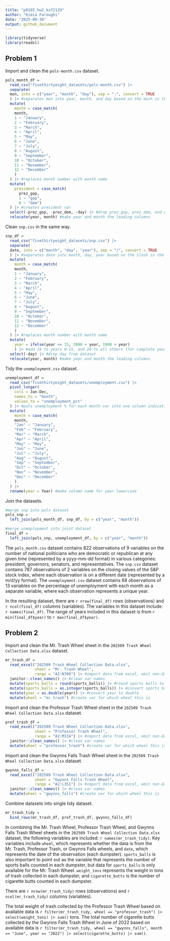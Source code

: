 ```yaml
---
title: "p8105_hw2_ksf2129"
author: "Kimia Faroughi"
date: "2025-09-30"
output: github_document
---
```


```r
library(tidyverse)
library(readxl)
```

## Problem 1

Import and clean the `pols-month.csv` dataset.

```r
pols_month_df =
  read_csv("fivethirtyeight_datasets/pols-month.csv") |> 
  separate(
  mon, into = c("year", "month", "day"), sep = "-", convert = TRUE
  ) |> #separates mon into year, month, and day based on the dash in the string name and converts to integers
  mutate(
    month = case_match(
    month,
    1 ~ "January",
    2 ~ "February",
    3 ~ "March",
    4 ~ "April",
    5 ~ "May",
    6 ~ "June",
    7 ~ "July",
    8 ~ "August",
    9 ~ "September",
    10 ~ "October",
    11 ~ "November",
    12 ~ "December"
    )
  ) |> #replaces month number with month name
  mutate(
    president = case_match(
      prez_gop,
      1 ~ "gop",
      0 ~ "dem")
  ) |> #creates president var
  select(-prez_gop, -prez_dem, -day) |> #drop prez_gop, prez_dem, and day from dataset
  relocate(year, month) #make year and month the leading columns
```

Clean `snp.csv` in the same way.

```r
snp_df =
  read_csv("fivethirtyeight_datasets/snp.csv") |> 
  separate(
  date, into = c("month", "day", "year"), sep = "/", convert = TRUE
  ) |> #separates date into month, day, year based on the slash in the string name and converts to integers
  mutate(
    month = case_match(
    month,
    1 ~ "January",
    2 ~ "February",
    3 ~ "March",
    4 ~ "April",
    5 ~ "May",
    6 ~ "June",
    7 ~ "July",
    8 ~ "August",
    9 ~ "September",
    10 ~ "October",
    11 ~ "November",
    12 ~ "December"
    )
  ) |> #replaces month number with month name
  mutate(
    year = ifelse(year <= 15, 2000 + year, 1900 + year)
    ) |> #add 19 to years 0-15, and 20 to all others (for complete year to be consistent with other datasets)
  select(-day) |> #drop day from dataset
  relocate(year, month) #make year and month the leading columns
```

Tidy the `unemployment.csv` dataset.

```r
unemployment_df =
  read_csv("fivethirtyeight_datasets/unemployment.csv") |> 
  pivot_longer(
    cols = Jan:Dec,
    names_to = "month",
    values_to = "unemployment_pct"
  ) |> #puts unemployment % for each month var into one column indicating month and one indicating unemployment %
  mutate(
    month = case_match(
    month,
    "Jan" ~ "January",
    "Feb" ~ "February",
    "Mar" ~ "March",
    "Apr" ~ "April",
    "May" ~ "May",
    "Jun" ~ "June",
    "Jul" ~ "July",
    "Aug" ~ "August",
    "Sep" ~ "September",
    "Oct" ~ "October",
    "Nov" ~ "November",
    "Dec" ~ "December"
    )
  ) |> 
  rename(year = Year) #make column name for year lowercase
```

Join the datasets.

```r
#merge snp into pols dataset
pols_snp = 
  left_join(pols_month_df, snp_df, by = c("year", "month"))

#merge unemployment into joint dataset
final_df = 
  left_join(pols_snp, unemployment_df, by = c("year", "month"))
```

The `pols_month.csv` dataset contains 822 observations of 9 variables on the number of national politicians who are democratic or republican at any given time (represented by a yyyy-mm-dd format) in various categories: president, governors, senators, and representatives. The `snp.csv` dataset contains 787 observations of 2 variables on the closing values of the S&P stock index, where each observation is on a different date (represented by a m/d/yy format). The `unemployment.csv` dataset contains 68 observations of 13 variables on the percentage of unemployment with each month as a separate variable, where each observation represents a unique year. 

In the resulting dataset, there are `r nrow(final_df)` rows (observations) and `r ncol(final_df)` columns (variables). The variables in this dataset include: `r names(final_df)`. The range of years included in this dataset is from `r min(final_df$year)` to `r max(final_df$year)`. 


## Problem 2

Import and clean the Mr. Trash Wheel sheet in the `202509 Trash Wheel Collection Data.xlsx` dataset.

```r
mr_trash_df = 
  read_excel("202509 Trash Wheel Collection Data.xlsx", 
             sheet = "Mr. Trash Wheel",
             range = "A2:N709") |> #import data from excel, omit non-data
  janitor::clean_names() |> #clean var names
  mutate(sports_balls = round(sports_balls)) |> #round sports balls to nearest integer
  mutate(sports_balls = as.integer(sports_balls)) |> #convert sports balls to integer
  mutate(year = as.double(year)) |> #convert year to double
  mutate(wheel = "mr_trash") #create var for which wheel this is
```

Import and clean the Professor Trash Wheel sheet in the `202509 Trash Wheel Collection Data.xlsx` dataset.

```r
prof_trash_df = 
  read_excel("202509 Trash Wheel Collection Data.xlsx", 
             sheet = "Professor Trash Wheel",
             range = "A2:M134") |> #import data from excel, omit non-data
  janitor::clean_names() |> #clean var names
  mutate(wheel = "professor_trash") #create var for which wheel this is
```

Import and clean the Gwynns Falls Trash Wheel sheet in the `202509 Trash Wheel Collection Data.xlsx` dataset.

```r
gwynns_falls_df = 
  read_excel("202509 Trash Wheel Collection Data.xlsx", 
             sheet = "Gwynns Falls Trash Wheel",
             range = "A2:L351") |> #import data from excel, omit non-data
  janitor::clean_names() |> #clean var names
  mutate(wheel = "gwynns_falls") #create var for which wheel this is
```

Combine datasets into single tidy dataset.

```r
mr_trash_tidy = 
  bind_rows(mr_trash_df, prof_trash_df, gwynns_falls_df)
```

In combining the Mr. Trash Wheel, Professor Trash Wheel, and Gwynns Falls Trash Wheel sheets in the `202509 Trash Wheel Collection Data.xlsx` dataset, the following variables are included: `r names(mr_trash_tidy)`. Key variables include `wheel`, which represents whether the data is from the Mr. Trash, Professor Trash, or Gwynns Falls wheels, and `date`, which represents the date of the observation (each dumpster). `sports_balls` is also important to point out as the variable that represents the number of sports balls counted in each dumpster, but data for `sports_balls` is only available for the Mr. Trash Wheel. `weight_tons` represents the weight in tons of trash collected in each dumpster, and `cigarette_butts` is the number of cigarette butts counted in each dumpster. 

There are `r nrow(mr_trash_tidy)` rows (observations) and `r ncol(mr_trash_tidy)` columns (variables). 

The total weight of trash collected by the Professor Trash Wheel based on available data is `r filter(mr_trash_tidy, wheel == "professor_trash") |> select(weight_tons) |> sum()` tons. The total number of cigarette butts collected by the Gwynns Falls Trash Wheel in June of 2022 based on available data is `r filter(mr_trash_tidy, wheel == "gwynns_falls", month == "June", year == "2022") |> select(cigarette_butts) |> sum()`.